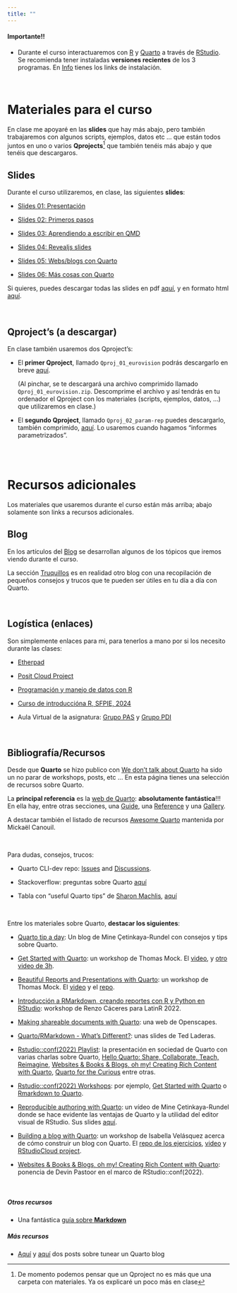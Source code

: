 ```yaml
---
title: ""
---
```


::: {.callout-important appearance="default" icon="false"}
#### Importante!!

-   Durante el curso interactuaremos con [R](https://cran.r-project.org/) y [Quarto](https://quarto.org/) a través de [RStudio](https://www.rstudio.com/products/rstudio/). Se recomienda tener instaladas **versiones recientes** de los 3 programas. En [Info](info.qmd) tienes los links de instalación.
:::

<br>

# Materiales para el curso

En clase me apoyaré en las **slides** que hay más abajo, pero también trabajaremos con algunos scripts, ejemplos, datos etc ... que están todos juntos en uno o varios **Qprojects**[^1] que también tenéis más abajo y que tenéis que descargaros.

[^1]: De momento podemos pensar que un Qproject no es más que una carpeta con materiales. Ya os explicaré un poco más en clase

## Slides

Durante el curso utilizaremos, en clase, las siguientes **slides**:

-   [Slides 01: Presentación](./slides/01_presentacion.qmd){target="_blank"}

-   [Slides 02: Primeros pasos](./slides/02_primeros_pasos.qmd){target="_blank"}

-   [Slides 03: Aprendiendo a escribir en QMD](./slides/03_aprendiendo_Qmd.qmd){target="_blank"}

-   [Slides 04: Revealjs slides](./slides/04_revealjs.qmd){target="_blank"}

-   [Slides 05: Webs/blogs con Quarto](./slides/05_primer_web.qmd){target="_blank"}

-   [Slides 06: Más cosas con Quarto](./slides/06_mas_cosas.qmd){target="_blank"}

Si quieres, puedes descargar todas las slides en pdf [aquí](./slides/slides_en_pdf.zip){target="_blank"}, y en formato html [aquí](./slides/slides_en_html.zip){target="_blank"}.

<br>

## Qproject's (a descargar)

En clase también usaremos dos Qproject's:

- El **primer Qproject**, llamado  `Qproj_01_eurovision` podrás descargarlo en breve [aquí](./recursos/Qproj_01_eurovision.zip){target="_blank"}.

    (Al pinchar, se te descargará una archivo comprimido llamado `Qproj_01_eurovision.zip`. Descomprime el archivo y así tendrás en tu ordenador el Qproject con los materiales (scripts, ejemplos, datos, ...) que utilizaremos en clase.)


- El **segundo Qproject**, llamado `Qproj_02_param-rep` puedes descargarlo, también comprimido, [aquí](./recursos/Qproj_02_param-rep.zip){target="_blank"}. Lo usaremos cuando hagamos "informes parametrizados".

<!-- 
-   El Qproject llamado "parametrised_reports" que podrás descargar [aquí](/cuestionario/parametrised_reports.zip){target="_blank"}, también comprimido en formato .zip Write 
--> 

<br><br>

# Recursos adicionales

Los materiales que usaremos durante el curso están más arriba; abajo solamente son links a recursos adicionales.

## Blog

En los artículos del [Blog](blog.qmd){target="_blank"} se desarrollan algunos de los tópicos que iremos viendo durante el curso.

La sección [Truquillos](blog_02.qmd){target="_blank"} es en realidad otro blog con una recopilación de pequeños consejos y trucos que te pueden ser útiles en tu día a día con Quarto.

<br>

## Logística (enlaces)

Son simplemente enlaces para mi, para tenerlos a mano por si los necesito durante las clases:

-   [Etherpad](https://etherpad.wikimedia.org/p/curso_intro_DS_UV){target="_blank"}

-   [Posit Cloud Project](https://posit.cloud/content/6139160){target="_blank"}

-   [Programación y manejo de datos con R](https://perezp44.github.io/intro-ds-23-24-web/04-tutoriales.html){target="_blank"}

-   [Curso de introduccióna R, SFPIE, 2024](https://perezp44.github.io/intro.R.sfpie.2024.web/){target="_blank"}

-   Aula Virtual de la asignatura: [Grupo PAS](https://aulavirtual.uv.es/course/view.php?id=74073){target="_blank"} y [Grupo PDI](https://aulavirtual.uv.es/course/view.php?id=74074){target="_blank"}

<br>

## Bibliografía/Recursos

Desde que **Quarto** se hizo publico con [We don't talk about Quarto](https://www.apreshill.com/blog/2022-04-we-dont-talk-about-quarto/){target="_blank"} ha sido un no parar de workshops, posts, etc ... En esta página tienes una selección de recursos sobre Quarto.

La **principal referencia** es la [web de Quarto](https://quarto.org/){target="_blank"}: **absolutamente fantástica**!!! En ella hay, entre otras secciones, una [Guide](https://quarto.org/docs/guide/){target="_blank"}, una [Reference](https://quarto.org/docs/reference/){target="_blank"} y una [Gallery](https://quarto.org/docs/gallery/){target="_blank"}.

A destacar también el listado de recursos [Awesome Quarto](https://github.com/mcanouil/awesome-quarto){target="_blank"} mantenida por Mickaël Canouil.

<br>

Para dudas, consejos, trucos:

-   Quarto CLI-dev repo: [Issues](https://github.com/quarto-dev/quarto-cli/issues?q=is%3Aissue+is%3Aopen+sort%3Aupdated-desc){target="_blank"} and [Discussions](https://github.com/quarto-dev/quarto-cli/discussions){target="_blank"}.

-   Stackoverflow: preguntas sobre Quarto [aquí](https://stackoverflow.com/questions/tagged/quarto){target="_blank"}

-   Tabla con "useful Quarto tips" de [Sharon Machlis](https://fosstodon.org/@smach){target="_blank"}, [aquí](https://apps.machlis.com/shiny/quartotips/){target="_blank"}

<br>

Entre los materiales sobre Quarto, **destacar los siguientes**:

-   [Quarto tip a day](http://mine-cetinkaya-rundel.github.io/quarto-tip-a-day/){target="_blank"}: Un blog de Mine Çetinkaya-Rundel con consejos y tips sobre Quarto.

-   [Get Started with Quarto](https://jthomasmock.github.io/quarto-2hr-webinar/){target="_blank"}: un workshop de Thomas Mock. El [video](https://youtu.be/yvi5uXQMvu4), y [otro video de 3h](https://www.youtube.com/watch?v=KnwQFph3s94&list=PL4IzsxWztPdmSeucR67EH_8_hzldqYZX4&index=8){target="_blank"}.

-   [Beautiful Reports and Presentations with Quarto](https://thomasmock.quarto.pub/reports-presentations/#/title-slide){target="_blank"}: un workshop de Thomas Mock. El [video](https://www.youtube.com/watch?v=hbf7Ai3jnxY){target="_blank"} y el [repo](https://github.com/jthomasmock/quarto-reporting){target="_blank"}.

-   [Introducción a RMarkdown, creando reportes con R y Python en RStudio](https://www.youtube.com/watch?v=d8jSN998Mtw){target="_blank"}: workshop de Renzo Cáceres para LatinR 2022.

-   [Making shareable documents with Quarto](https://openscapes.github.io/quarto-website-tutorial/){target="_blank"}: una web de Openscapes.

-   [Quarto/RMarkdown - What’s Different?](https://laderast.github.io/qmd_rmd/#/title-slide){target="_blank"}: unas slides de Ted Laderas.

-   [Rstudio::conf(2022) Playlist](https://www.youtube.com/playlist?list=PL9HYL-VRX0oTOwqzVtL_q5T8MNrzn0mdH){target="_blank"}: la presentación en sociedad de Quarto con varias charlas sobre Quarto, [Hello Quarto: Share, Collaborate, Teach, Reimagine](https://www.youtube.com/watch?v=p7Hxu4coDl8&list=PL9HYL-VRX0oTOwqzVtL_q5T8MNrzn0mdH&index=4){target="_blank"}, [Websites & Books & Blogs, oh my! Creating Rich Content with Quarto](https://www.youtube.com/watch?v=A9QRN4cpsDY&list=PL9HYL-VRX0oTOwqzVtL_q5T8MNrzn0mdH&index=49){target="_blank"}, [Quarto for the Curious](https://www.youtube.com/watch?v=mrvhk2XUfWo&list=PL9HYL-VRX0oTOwqzVtL_q5T8MNrzn0mdH&index=55){target="_blank"} entre otras.

-   [Rstudio::conf(2022) Workshops](https://github.com/rstudio-conf-2022){target="_blank"}: por ejemplo, [Get Started with Quarto](https://github.com/rstudio-conf-2022/get-started-quarto){target="_blank"} o [Rmarkdown to Quarto](https://github.com/rstudio-conf-2022/rmd-to-quarto){target="_blank"}.

-   [Reproducible authoring with Quarto](https://www.youtube.com/watch?v=6p4vOKS6Xls){target="_blank"}: un vídeo de Mine Çetinkaya-Rundel donde se hace evidente las ventajas de Quarto y la utilidad del editor visual de RStudio. Sus slides [aquí](https://mine-cetinkaya-rundel.github.io/2022-repro-toronto/#/title-slide){target="_blank"}.

-   [Building a blog with Quarto](https://ivelasq.quarto.pub/building-a-blog-with-quarto/){target="_blank"}: un workshop de Isabella Velásquez acerca de cómo construir un blog con Quarto. El [repo de los ejercicios](https://github.com/ivelasq/build-your-own-blog-exercises){target="_blank"}, [video](https://www.youtube.com/watch?v=CVcvXfRyfE0){target="_blank"} y [RStudioCloud project](https://rstudio.cloud/project/4404816){target="_blank"}.

-   [Websites & Books & Blogs, oh my! Creating Rich Content with Quarto](https://www.youtube.com/watch?v=A9QRN4cpsDY&list=PL9HYL-VRX0oTOwqzVtL_q5T8MNrzn0mdH&index=49){target="_blank"}: ponencia de Devin Pastoor en el marco de RStudio::conf(2022).

<br>

##### Otros recursos

-   Una fantástica [guía sobre **Markdown**](https://www.markdownguide.org/){target="_blank"}

##### Más recursos

-   [Aquí](https://albert-rapp.de/posts/13_quarto_blog_writing_guide/13_quarto_blog_writing_guide.html#create-your-own-series) y [aquí](https://ellakaye.co.uk/posts/2022-12-11_welcome-quarto/) dos posts sobre tunear un Quarto blog
